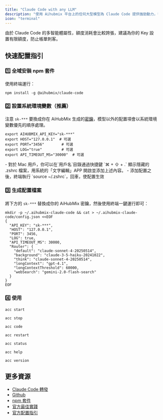 ```yaml
---
title: "Claude Code with any LLM"
description: "使用 Aihubmix 平台上的任何大型模型為 Claude Code 提供強勁動力，徹底告別連接不穩定和額度難買的煩惱。Aihubmix 的轉發服務基於官方管道，合規安全，無需擔心帳號風險或隱性限制。"
icon: "terminal"
---
```


<Warning>
  由於 Claude Code 的多智能體屬性，額度消耗會比較誇張，建議為你的 Key 設置有限額度，防止帳單刺客。
</Warning>

## 快速配置指引

### 1️⃣ 全域安裝 npm 套件

使用終端運行：

```shell
npm install -g @aihubmix/claude-code
```

### 2️⃣ 設置系統環境變數（推薦）

注意 `sk-***` 要換成你在 AiHubMix 生成的[密鑰](https://aihubmix.com/token)，模型以外的配置項會以系統環境變數優先的順序處理。

```
export AIHUBMIX_API_KEY="sk-***"
export HOST="127.0.0.1"  # 可選
export PORT="3456"        # 可選
export LOG="true"         # 可選
export API_TIMEOUT_MS="30000"  # 可選
```

<Tip>
  - 對於 Mac 用戶，你可以在`用戶名`目錄通過快捷鍵 `⌘ + ⇧ + .` 顯示隱藏的 .zshrc 檔案，用系統的「文字編輯」APP 開啟並添加上述內容。
  - 添加配置之後，終端執行 `source ~/.zshrc`，回車，使配置生效
</Tip>

### 3️⃣ 生成配置檔案

將下方的 `sk-***` 替換成你的 AiHubMix 密鑰，然後使用終端一鍵運行即可：

```shell
mkdir -p ~/.aihubmix-claude-code && cat > ~/.aihubmix-claude-code/config.json <<EOF
{
  "API_KEY": "sk-***",
  "HOST": "127.0.0.1",
  "PORT": 3456,
  "LOG": true,
  "API_TIMEOUT_MS": 30000,
  "Router": {
    "default": "claude-sonnet-4-20250514",
    "background": "claude-3-5-haiku-20241022",
    "think": "claude-sonnet-4-20250514",
    "longContext": "gpt-4.1",
    "longContextThreshold": 60000,
    "webSearch": "gemini-2.0-flash-search"
  }
}
EOF
```

### 4️⃣ 使用

<CodeGroup>

```shell 啟動服務
acc start
```


```shell 停止服務
acc stop
```


```shell 運行 CC
acc code
```


```shell 重啟服務（修改配置需要用的）
acc restart
```


```shell 狀態檢測
acc status
```


```shell 顯示幫助
acc help
```


```shell 查看版本
acc version
```

</CodeGroup>

## 更多資源

- [Claude Code 轉發](/ch-Hant/api/Claude-Code)
- [Github](https://github.com/inferera/aihubmix/blob/main/packages/claude-code/README.md)
- [npm 套件](https://www.npmjs.com/package/@aihubmix/claude-code)
- [官方最佳實踐](https://www.anthropic.com/engineering/claude-code-best-practices)
- [官方配置指引](https://docs.anthropic.com/en/docs/claude-code/settings#settings-files)